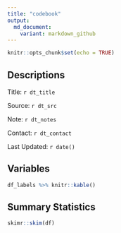 ```yaml
---
title: "codebook"
output:
  md_document:
    variant: markdown_github
---
```


```r
knitr::opts_chunk$set(echo = TRUE)
```

## Descriptions
Title: `r dt_title`

Source: `r dt_src`

Note: `r dt_notes`

Contact: `r dt_contact`

Last Updated: `r date()`


## Variables

```r
df_labels %>% knitr::kable()
```

## Summary Statistics
```r
skimr::skim(df)

```

